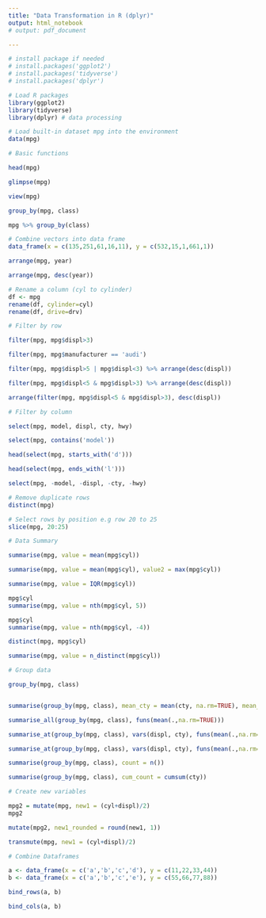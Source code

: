 ```yaml
---
title: "Data Transformation in R (dplyr)"
output: html_notebook
# output: pdf_document

---
```

 
```r
# install package if needed 
# install.packages('ggplot2')
# install.packages('tidyverse')
# install.packages('dplyr')
```

```r
# Load R packages
library(ggplot2)
library(tidyverse)
library(dplyr) # data processing 

```

```r
# Load built-in dataset mpg into the environment
data(mpg)

```

```r
# Basic functions 

head(mpg)

glimpse(mpg)

view(mpg)

```

```r

group_by(mpg, class) 

mpg %>% group_by(class) 

```

```r
# Combine vectors into data frame
data_frame(x = c(135,251,61,16,11), y = c(532,15,1,661,1))

```

```r
arrange(mpg, year)

arrange(mpg, desc(year))

```

```r
# Rename a column (cyl to cylinder)
df <- mpg
rename(df, cylinder=cyl)
rename(df, drive=drv)

```

```r
# Filter by row 

filter(mpg, mpg$displ>3)

filter(mpg, mpg$manufacturer == 'audi')

filter(mpg, mpg$displ>5 | mpg$displ<3) %>% arrange(desc(displ))

filter(mpg, mpg$displ<5 & mpg$displ>3) %>% arrange(desc(displ))

arrange(filter(mpg, mpg$displ<5 & mpg$displ>3), desc(displ))

```


```r
# Filter by column

select(mpg, model, displ, cty, hwy)

select(mpg, contains('model'))

head(select(mpg, starts_with('d')))

head(select(mpg, ends_with('l')))

select(mpg, -model, -displ, -cty, -hwy)

```

```r
# Remove duplicate rows
distinct(mpg)

```

```r
# Select rows by position e.g row 20 to 25
slice(mpg, 20:25)

```

```r
# Data Summary

summarise(mpg, value = mean(mpg$cyl))

summarise(mpg, value = mean(mpg$cyl), value2 = max(mpg$cyl))

summarise(mpg, value = IQR(mpg$cyl))

mpg$cyl
summarise(mpg, value = nth(mpg$cyl, 5))

mpg$cyl
summarise(mpg, value = nth(mpg$cyl, -4))

distinct(mpg, mpg$cyl)

summarise(mpg, value = n_distinct(mpg$cyl))


```

```r
# Group data

group_by(mpg, class)


summarise(group_by(mpg, class), mean_cty = mean(cty, na.rm=TRUE), mean_hwy = mean(hwy, na.rm=TRUE))

summarise_all(group_by(mpg, class), funs(mean(.,na.rm=TRUE)))

summarise_at(group_by(mpg, class), vars(displ, cty), funs(mean(.,na.rm=TRUE)))

summarise_at(group_by(mpg, class), vars(displ, cty), funs(mean(.,na.rm=TRUE), sum(.,na.rm=TRUE)))

summarise(group_by(mpg, class), count = n())

summarise(group_by(mpg, class), cum_count = cumsum(cty))

```

```r
# Create new variables 

mpg2 = mutate(mpg, new1 = (cyl+displ)/2)
mpg2

mutate(mpg2, new1_rounded = round(new1, 1))

transmute(mpg, new1 = (cyl+displ)/2)

```

```r
# Combine Dataframes

a <- data_frame(x = c('a','b','c','d'), y = c(11,22,33,44))
b <- data_frame(x = c('a','b','c','e'), y = c(55,66,77,88))

bind_rows(a, b)

bind_cols(a, b)

```


